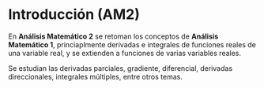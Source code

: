 # Introducción (AM2)

En **Análisis Matemático 2** se retoman los conceptos de **Análisis Matemático 1**, princiaplmente derivadas e integrales de funciones reales de una variable real, y se extienden a funciones de varias variables reales.

Se estudian las derivadas parciales, gradiente, diferencial, derivadas direccionales, integrales múltiples, entre otros temas.